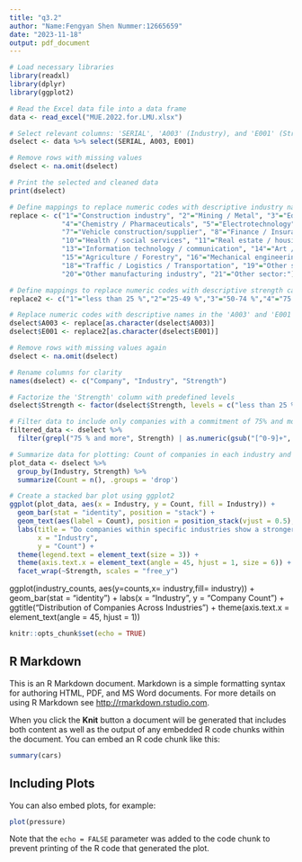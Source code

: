 ```yaml
---
title: "q3.2"
author: "Name:Fengyan Shen Nummer:12665659"
date: "2023-11-18"
output: pdf_document
---
```

```r
# Load necessary libraries
library(readxl)
library(dplyr)
library(ggplot2)

# Read the Excel data file into a data frame
data <- read_excel("MUE.2022.for.LMU.xlsx")

# Select relevant columns: 'SERIAL', 'A003' (Industry), and 'E001' (Strength)
dselect <- data %>% select(SERIAL, A003, E001)

# Remove rows with missing values
dselect <- na.omit(dselect)

# Print the selected and cleaned data
print(dselect)

# Define mappings to replace numeric codes with descriptive industry names
replace <- c("1"="Construction industry", "2"="Mining / Metal", "3"="Education / Further training",
             "4"="Chemistry / Pharmaceuticals", "5"="Electrotechnology", "6"="Energy / Water",
             "7"="Vehicle construction/supplier", "8"="Finance / Insurance", "9"="Hospitality / Retail",
             "10"="Health / social services", "11"="Real estate / housing", "12"="Trade",
             "13"="Information technology / communication", "14"="Art / Entertainment / Recreation",
             "15"="Agriculture / Forestry", "16"="Mechanical engineering", "17"="Food industry",
             "18"="Traffic / Logistics / Transportation", "19"="Other service industries",
             "20"="Other manufacturing industry", "21"="Other sector:")

# Define mappings to replace numeric codes with descriptive strength categories
replace2 <- c("1"="less than 25 %","2"="25-49 %","3"="50-74 %","4"="75 % and more")

# Replace numeric codes with descriptive names in the 'A003' and 'E001' columns
dselect$A003 <- replace[as.character(dselect$A003)]
dselect$E001 <- replace2[as.character(dselect$E001)]

# Remove rows with missing values again
dselect <- na.omit(dselect)

# Rename columns for clarity
names(dselect) <- c("Company", "Industry", "Strength")

# Factorize the 'Strength' column with predefined levels
dselect$Strength <- factor(dselect$Strength, levels = c("less than 25 %", "25-49 %", "50-74 %", "75 % and more"))

# Filter data to include only companies with a commitment of 75% and more
filtered_data <- dselect %>%
  filter(grepl("75 % and more", Strength) | as.numeric(gsub("[^0-9]+", "", Strength)) > 50)

# Summarize data for plotting: Count of companies in each industry and strength category
plot_data <- dselect %>%
  group_by(Industry, Strength) %>%
  summarize(Count = n(), .groups = 'drop')

# Create a stacked bar plot using ggplot2
ggplot(plot_data, aes(x = Industry, y = Count, fill = Industry)) +
  geom_bar(stat = "identity", position = "stack") +
  geom_text(aes(label = Count), position = position_stack(vjust = 0.5), size = 3) +
  labs(title = "Do companies within specific industries show a stronger commitment to corporate volunteering compared to others?",
       x = "Industry",
       y = "Count") +
  theme(legend.text = element_text(size = 3)) +
  theme(axis.text.x = element_text(angle = 45, hjust = 1, size = 6)) +
  facet_wrap(~Strength, scales = "free_y")


```
ggplot(industry_counts, aes(y=counts,x= industry,fill= industry)) +
  geom_bar(stat = "identity") +
  labs(x = "Industry", y = "Company Count") +
  ggtitle("Distribution of Companies Across Industries") +
  theme(axis.text.x = element_text(angle = 45, hjust = 1))


```r
knitr::opts_chunk$set(echo = TRUE)
```

## R Markdown

This is an R Markdown document. Markdown is a simple formatting syntax for authoring HTML, PDF, and MS Word documents. For more details on using R Markdown see <http://rmarkdown.rstudio.com>.

When you click the **Knit** button a document will be generated that includes both content as well as the output of any embedded R code chunks within the document. You can embed an R code chunk like this:

```r
summary(cars)
```

## Including Plots

You can also embed plots, for example:

```r
plot(pressure)
```

Note that the `echo = FALSE` parameter was added to the code chunk to prevent printing of the R code that generated the plot.
